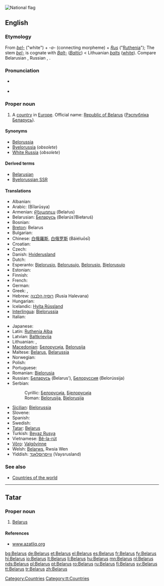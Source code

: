 [[Image:Flag of Belarus.svg|thumb|National flag]]
{{also|Bélarus}}
==English==
{{wikipedia}}

===Etymology===
From {{Sla.}} ''[[bel-]]'' ("white") + ''-a-'' (connecting morpheme) + ''[[Rus]]'' ("[[Ruthenia]]"); The stem ''[[bel-]]'' is cognate with ''[[Balt-]]'' (''[[Baltic]]'') < Lithuanian ''[[balts]]'' ([[white]]).  Compare Belarusian {{term|Беларусь|tr=Belarús’|lang=be}}, Russian {{term|Беларусь|tr=Belarús’|lang=ru}}, {{term|Белоруссия|tr=Belorússija|lang=ru}}.

===Pronunciation===
* {{a|UK|US}} {{IPA|/ˈbɛl.ə.ɹus/}}
* {{audio|en-us-Belarus.ogg|Audio (US)}}

===Proper noun===
{{en-proper noun}}

# A [[country]] in [[Europe]]. Official name: [[Republic of Belarus]] ([[Рэспублiка Беларусь]]).

====Synonyms====
* [[Belorussia]]
* [[Byelorussia]] (''obsolete'')
* [[White Russia]] (''obsolete'')

====Derived terms====
* [[Belarusian]]
* [[Byelorussian SSR]]

====Translations====
{{trans-top|country}}
* Albanian: {{t+|sq|Bjellorusia|f|xs=Albanian}}
* Arabic: {{Arab|[[بيلاروسيا]]}} (Bīlarūsya) {{f}}
* Armenian: [[Բելառուս]] (Belaṙus)
* Belarusian: [[Беларусь]] (Belarús’/Biełaruś) {{f}}
* Bosnian: {{t-|bs|Bjelorusija|f}}
* [[Breton]]: Belarus
* Bulgarian: {{t+|bg|Беларус|tr=Belarús|sc=Cyrl}}
* Chinese: [[白俄羅斯]], [[白俄罗斯]] (Báiéluōsī)
* Croatian: {{t-|hr|Bjelorusija}}
* Czech: {{t+|cs|Bělorusko|n}}
* Danish: [[Hviderusland]]
* Dutch: {{t+|nl|Wit-Rusland}}
* Esperanto: [[Bjelorusio]], [[Belorusujo]], [[Belorusio]], [[Bjelorusujo]]
* Estonian: {{t-|et|Valgevene}}
* Finnish: {{t+|fi|Valko-Venäjä}}
* French: {{t+|fr|Biélorussie|f}}
* German: {{t+|de|Weißrussland|n}}
* Greek: {{t+|el|Λευκορωσία|f|tr=Lefkorosía|sc=Grek}}, {{t-|el|Λευκορωσσία|f|tr=Lefkorossía|sc=Grek}}
* Hebrew: [[רוסיה הלבנה]] (Rusia Halevana) {{f}}
* Hungarian: {{t+|hu|Fehéroroszország}}
* Icelandic: [[Hvíta Rússland]]
* [[Interlingua]]: [[Bielorussia]]
* Italian: {{t+|it|Bielorussia|f}}
{{trans-mid}}
* Japanese: {{t+|ja|ベラルーシ|tr=Berarūshi|sc=Jpan}}
* Latin: [[Ruthenia Alba]] {{f}}
* Latvian: [[Baltkrievija]] {{f}}
* Lithuanian: {{t+|lt|Gudija|xs=Lithuanian}}, {{t+|lt|Baltarusija|xs=Lithuanian}}
* [[Macedonian]]: [[Белорусија]], [[Belorusija]]
* Maltese: [[#Maltese|Belarus]], [[Belarussja]]
* Norwegian: {{t+|no|Hviterussland}}
* Polish: {{t+|pl|Białoruś}}
* Portuguese: {{t+|pt|Bielorrússia|f}}
* Romanian: [[Bielorusia]]
* Russian: [[Беларусь]] (Belarus’), [[Белоруссия]] (Belorússija) {{f}}
* Serbian:
*: Cyrillic: [[Белорусија]], [[Бјелорусија]] {{f}}
*: Roman: [[Belorusija]], [[Bjelorusija]] {{f}}
* [[Sicilian]]: [[Bielorussia]] {{f}}
* Slovene: {{t+|sl|Belorusija|f}}
* Spanish: {{t-|es|Bielorrusia|f}}
* Swedish: {{t+|sv|Vitryssland}}
* [[Tatar]]: [[Belarus#Tatar|Belarus]]
* Turkish: [[Beyaz Rusya]]
* Vietnamese: [[Bê-la-rút]]
* [[Võro]]: [[Valgõvinne]]
* Welsh: [[Belarws]], Rwsia Wen
* Yiddish: [[ווײַסרוסלאַנד]] (Vaysrusland) {{n}}
{{trans-bottom}}

===See also===
* [[Appendix:Countries of the world|Countries of the world]]

[[Category:Countries]]

----

==Tatar==

===Proper noun===
{{infl|tt|proper noun}}

# [[Belarus#english|Belarus]]

====References====
* [http://www.azatliq.org/analysis/analysis/tb/2003/01/DDA0CF86-7A2F-4437-9318-7D9222190578.asp www.azatliq.org]

[[Category:tt:Countries]]

[[bg:Belarus]]
[[de:Belarus]]
[[et:Belarus]]
[[el:Belarus]]
[[es:Belarus]]
[[fr:Belarus]]
[[fy:Belarus]]
[[hi:Belarus]]
[[io:Belarus]]
[[lt:Belarus]]
[[li:Belarus]]
[[hu:Belarus]]
[[mn:Belarus]]
[[nl:Belarus]]
[[nds:Belarus]]
[[pl:Belarus]]
[[pt:Belarus]]
[[ro:Belarus]]
[[ru:Belarus]]
[[fi:Belarus]]
[[sv:Belarus]]
[[tt:Belarus]]
[[tr:Belarus]]
[[zh:Belarus]]